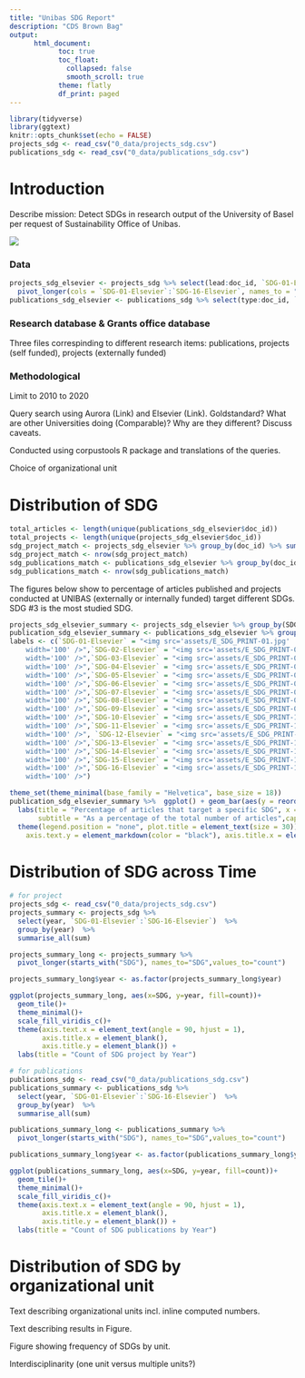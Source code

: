 ```yaml
---
title: "Unibas SDG Report"
description: "CDS Brown Bag"
output: 
      html_document:
            toc: true
            toc_float: 
              collapsed: false
              smooth_scroll: true
            theme: flatly 
            df_print: paged
---
```


```r
library(tidyverse)
library(ggtext)
knitr::opts_chunk$set(echo = FALSE)
projects_sdg <- read_csv("0_data/projects_sdg.csv")
publications_sdg <- read_csv("0_data/publications_sdg.csv")
```

# Introduction

Describe mission: Detect SDGs in research output of the University of Basel per request of Sustainability Office of Unibas.

<img src="https://upload.wikimedia.org/wikipedia/commons/d/df/Sustainable_Development_Goals.png"></img>

### Data
```r
projects_sdg_elsevier <- projects_sdg %>% select(lead:doc_id, `SDG-01-Elsevier`:`SDG-16-Elsevier`) %>% 
  pivot_longer(cols = `SDG-01-Elsevier`:`SDG-16-Elsevier`, names_to = "SDG", values_to = "match")
publications_sdg_elsevier <- publications_sdg %>% select(type:doc_id, `SDG-01-Elsevier`:`SDG-16-Elsevier`) %>% filter(type == "article") %>% pivot_longer(cols = `SDG-01-Elsevier`:`SDG-16-Elsevier`, names_to = "SDG", values_to = "match")
```

### Research database & Grants office database

Three files correspinding to different research items: publications, projects (self funded), projects (externally funded)


### Methodological 

Limit to 2010 to 2020

Query search using Aurora (Link) and Elsevier (Link). Goldstandard? What are other Universities doing (Comparable)? Why are they different? Discuss caveats.
 
Conducted using corpustools R package and translations of the queries.

Choice of organizational unit

# Distribution of SDG

```r
total_articles <- length(unique(publications_sdg_elsevier$doc_id))
total_projects <- length(unique(projects_sdg_elsevier$doc_id))
sdg_project_match <- projects_sdg_elsevier %>% group_by(doc_id) %>% summarise(sum_match = sum(match)) %>% filter(sum_match > 0)
sdg_project_match <- nrow(sdg_project_match)
sdg_publications_match <- publications_sdg_elsevier %>% group_by(doc_id) %>% summarise(sum_match = sum(match)) %>% filter(sum_match > 0)
sdg_publications_match <- nrow(sdg_publications_match)
```


The figures below show to percentage of articles published and projects conducted at UNIBAS (externally or internally funded) target different SDGs. SDG #3 is the most studied SDG. 

```r
projects_sdg_elsevier_summary <- projects_sdg_elsevier %>% group_by(SDG,type) %>% summarise(sum_sdg = sum(match),prop_sdg = 100*(sum(match)/total_projects))
publication_sdg_elsevier_summary <- publications_sdg_elsevier %>% group_by(SDG) %>% summarise(sum_sdg = sum(match),prop_sdg = 100*(sum(match)/total_articles))
labels <- c(`SDG-01-Elsevier` = "<img src='assets/E_SDG_PRINT-01.jpg'
    width='100' />",`SDG-02-Elsevier` = "<img src='assets/E_SDG_PRINT-02.jpg'
    width='100' />",`SDG-03-Elsevier` = "<img src='assets/E_SDG_PRINT-03.jpg'
    width='100' />",`SDG-04-Elsevier` = "<img src='assets/E_SDG_PRINT-04.jpg'
    width='100' />",`SDG-05-Elsevier` = "<img src='assets/E_SDG_PRINT-05.jpg'
    width='100' />",`SDG-06-Elsevier` = "<img src='assets/E_SDG_PRINT-06.jpg'
    width='100' />",`SDG-07-Elsevier` = "<img src='assets/E_SDG_PRINT-07.jpg'
    width='100' />",`SDG-08-Elsevier` = "<img src='assets/E_SDG_PRINT-08.jpg'
    width='100' />",`SDG-09-Elsevier` = "<img src='assets/E_SDG_PRINT-09.jpg'
    width='100' />",`SDG-10-Elsevier` = "<img src='assets/E_SDG_PRINT-10.jpg'
    width='100' />",`SDG-11-Elsevier` = "<img src='assets/E_SDG_PRINT-11.jpg'
    width='100' />", `SDG-12-Elsevier` = "<img src='assets/E_SDG_PRINT-12.jpg'
    width='100' />",`SDG-13-Elsevier` = "<img src='assets/E_SDG_PRINT-13.jpg'
    width='100' />",`SDG-14-Elsevier` = "<img src='assets/E_SDG_PRINT-14.jpg'
    width='100' />",`SDG-15-Elsevier` = "<img src='assets/E_SDG_PRINT-15.jpg'
    width='100' />",`SDG-16-Elsevier` = "<img src='assets/E_SDG_PRINT-16.jpg'
    width='100' />")

theme_set(theme_minimal(base_family = "Helvetica", base_size = 18))
publication_sdg_elsevier_summary %>%  ggplot() + geom_bar(aes(y = reorder(SDG,prop_sdg), x = prop_sdg, fill = SDG), color = "grey", stat = "identity") + 
  labs(title = "Percentage of articles that target a specific SDG", x = "% of articles", y = "",
       subtitle = "As a percentage of the total number of articles",caption = "Data from the UNIBAS Research Database") + scale_fill_manual(values = c("#FC101E", "#CF9F02","#30D503","#C70B27","#FF2017","#32EDE8","#FFB001","#840038", "#FF4B0B", "#F013E8", "#FF8F1A", "#CD8200", "#398E12", "#0F97F0", "#42F506", "#0949BE", "#0B228D")) +
  theme(legend.position = "none", plot.title = element_text(size = 30)) +  scale_y_discrete(name = NULL,labels = labels)  + theme(
    axis.text.y = element_markdown(color = "black"), axis.title.x = element_text(size = 20, face = "bold"),axis.text.x = element_text(size = 16), plot.title = element_text(size = 30, hjust = 0.5,face = "bold"), plot.subtitle = element_text(size = 24, hjust = 0.5,face = "italic"))


```

<!-- ```{r, echo = F, fig.height=25, fig.width= 15} -->
<!--  projects_sdg_elsevier_summary %>%  ggplot() + geom_bar(aes(y = reorder(SDG,prop_sdg), x = prop_sdg, fill = SDG), color = "grey", stat = "identity") + -->
<!--   labs(title = "Percentage of projects that target a specific SDG", x = "% of articles", y = "", -->
<!--        subtitle = "As a percentage of the total number of projects",caption = "Data from the UNIBAS Research Database") + scale_fill_manual(values = c("#FC101E", "#CF9F02","#30D503","#C70B27","#FF2017","#32EDE8","#FFB001","#840038", "#FF4B0B", "#F013E8", "#FF8F1A", "#CD8200", "#398E12", "#0F97F0", "#42F506", "#0949BE", "#0B228D")) + -->
<!--   theme(legend.position = "none", plot.title = element_text(size = 30)) +  scale_y_discrete(name = NULL,labels = labels)  + theme( -->
<!-- axis.text.y = element_markdown(color = "black"), axis.title.x = element_text(size = 20, face = "bold"),axis.text.x = element_text(size = 16), plot.title = element_text(size = 30, hjust = 0.5,face = "bold"), plot.subtitle = element_text(size = 24, hjust = 0.5,face = "italic")) + facet_wrap(.~ type, ncol = 1) -->
<!-- ``` -->

# Distribution of SDG across Time 

```r
# for project
projects_sdg <- read_csv("0_data/projects_sdg.csv")
projects_summary <- projects_sdg %>% 
  select(year, `SDG-01-Elsevier`:`SDG-16-Elsevier`)  %>%
  group_by(year)  %>%
  summarise_all(sum)

projects_summary_long <- projects_summary %>%
  pivot_longer(starts_with("SDG"), names_to="SDG",values_to="count")

projects_summary_long$year <- as.factor(projects_summary_long$year)

ggplot(projects_summary_long, aes(x=SDG, y=year, fill=count))+
  geom_tile()+
  theme_minimal()+
  scale_fill_viridis_c()+
  theme(axis.text.x = element_text(angle = 90, hjust = 1),
        axis.title.x = element_blank(),
        axis.title.y = element_blank()) +
  labs(title = "Count of SDG project by Year")

# for publications
publications_sdg <- read_csv("0_data/publications_sdg.csv")
publications_summary <- publications_sdg %>%
  select(year, `SDG-01-Elsevier`:`SDG-16-Elsevier`)  %>%
  group_by(year)  %>%
  summarise_all(sum)

publications_summary_long <- publications_summary %>%
  pivot_longer(starts_with("SDG"), names_to="SDG",values_to="count")

publications_summary_long$year <- as.factor(publications_summary_long$year)

ggplot(publications_summary_long, aes(x=SDG, y=year, fill=count))+
  geom_tile()+
  theme_minimal()+
  scale_fill_viridis_c()+
  theme(axis.text.x = element_text(angle = 90, hjust = 1),
        axis.title.x = element_blank(),
        axis.title.y = element_blank()) +
  labs(title = "Count of SDG publications by Year")
```


# Distribution of SDG by organizational unit

Text describing organizational units incl. inline computed numbers. 

Text describing results in Figure. 

Figure showing frequency of SDGs by unit.

Interdisciplinarity (one unit versus multiple units?)


